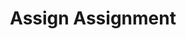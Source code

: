 ---
title: 'Assign Assignment'
openapi: 'POST /assignment/assign/{company_slug}/{assignment_id}/'
---